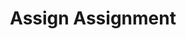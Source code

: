 ---
title: 'Assign Assignment'
openapi: 'POST /assignment/assign/{company_slug}/{assignment_id}/'
---